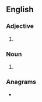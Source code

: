 {{also|Kinde}}
==English==

===Adjective===
{{head|en|adjective}}

# {{obsolete spelling of|kind|lang=en}}

===Noun===
{{en-noun}}

# {{obsolete spelling of|kind|lang=en}}

===Anagrams===
* {{anagrams|en|a=deikn|deink|inked|kendi}}
